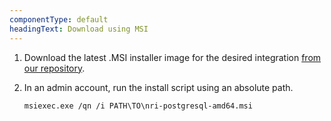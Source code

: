 ```yaml
---
componentType: default
headingText: Download using MSI
---
```


1. Download the latest .MSI installer image for the desired integration [from our repository](https://download.newrelic.com/infrastructure_agent/windows/integrations/).
2. In an admin account, run the install script using an absolute path.

    ```shell
    msiexec.exe /qn /i PATH\TO\nri-postgresql-amd64.msi
    ```